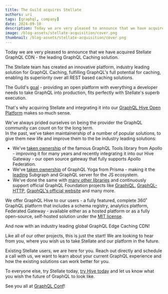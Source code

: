 ```yaml
---
title: The Guild acquires Stellate
authors: uri
tags: [graphql, company]
date: 2024-09-10
description: Today we are very pleased to announce that we have acquired Stellate GraphQL CDN - the leading GraphQL Caching solution. 
image: /blog-assets/stellate-acquisition/cover.png
thumbnail: /blog-assets/stellate-acquisition/cover.png
---
```


Today we are very pleased to announce that we have acquired Stellate GraphQL CDN - the leading GraphQL Caching solution.

The Stellate team has created an innovative platform, industry leading solution for GraphQL Caching, fulfilling GraphQL's full potential for caching, enabling its superiority over all REST based caching solutions.

The Guild's [goal](https://the-guild.dev/about-us) - providing an open platform with everything a developer needs to take GraphQL into production, fits perfectly with Stellate's superb execution.

That's why acquiring Stellate and integrating it into our [GraphQL Hive Open Platform](https://the-guild.dev/graphql/hive) makes so much sense.

We've always prided ourselves on being the provider the GraphQL community can count on for the long term.  
In the past, we've taken maintainership of a number of popular solutions, to give them new life and improve them to the be industry leading solutions:

* We've [taken ownership](https://the-guild.dev/blog/graphql-tools-v6) of the famous GraphQL Tools library from Apollo - improving it for many years and recently integrating it into our Hive Gateway - our open source gateway that fully supports Apollo Federation.  
* We've [taken ownership](https://the-guild.dev/blog/announcing-graphql-yoga-v2) of GraphQL Yoga from Prisma - making it the [leading](https://the-guild.dev/graphql/yoga-server/docs/comparison) Subgraph and GraphQL server for the JS ecosystem.  
* We've done the same with [many other libraries](https://www.prisma.io/blog/the-guild-takes-over-oss-libraries-vvluy2i4uevs) and continuously support official GraphQL Foundation projects like [GraphiQL](https://graphql.org/conf/2023/sessions/e0985f6bdb4bbf07a5ca5ba72fbcc39c/), [GraphQL-HTTP](https://github.com/graphql/graphql-http#graphql-http), [GraphQL's official website](https://graphql.org/blog/2024-06-11-announcing-new-graphql-website/) and many more.

We offer GraphQL Hive to our users - a fully featured, complete 360˚ GraphQL platform that includes a schema registry, analytics platform, Federated Gateway - available either as a hosted platform or as a fully open-source, self-hosted solution under the [MIT license](https://github.com/kamilkisiela/graphql-hive/blob/main/LICENSE).

And now with an industry leading global GraphQL Edge Caching CDN!

Like all of our other projects, this is just the start!
We are looking to hear from you, where you wish us to take Stellate and our platform in the future.

Existing Stellate users, we are here for you. Reach out directly and schedule a call with us, we want to learn about your current GraphQL experience and how the existing solutions can work better for you.

To everyone else, try Stellate today, [try Hive today](https://the-guild.dev/graphql/hive/docs/get-started/first-steps) and let us know what you wish the future of GraphQL to look like.

See you all at [GraphQL Conf](https://graphql.org/conf/2024/)!

